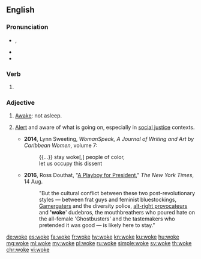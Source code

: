 ==English==

===Pronunciation===
* {{enPR|wōk}}, {{IPA|/wəʊk/|lang=en}}
* {{audio|En-us-woke.ogg|Audio (US)|lang=en}}
* {{rhymes|əʊk|lang=en}}

===Verb===
{{head|en|verb form}}

# {{en-past of|wake}}

===Adjective===
{{en-adj|?}}

# {{lb|en|dialect|AAVE|or|slang}} [[awake|Awake]]: not asleep.
# {{lb|en|AAVE|slang}} [[alert|Alert]] and aware of what is going on, especially in [[social justice]] contexts.
#* '''2014''', Lynn Sweeting, ''WomanSpeak, A Journal of Writing and Art by Caribbean Women'', volume 7:
#*: {{...}} stay woke[,] people of color,<br>let us occupy this dissent
#* '''2016''', Ross Douthat, "[http://www.nytimes.com/2016/08/14/opinion/sunday/a-playboy-for-president.html A Playboy for President]," ''The New York Times'', 14 Aug.
#*: "But the cultural conflict between these two post-revolutionary styles — between frat guys and feminist bluestockings, [http://time.com/3510381/gamergate-faq/ Gamergaters] and the diversity police, [http://www.nytimes.com/2016/05/08/magazine/milo-yiannopoulos-doesnt-have-feelings.html alt-right provocateurs] and ''''woke'''' dudebros, the mouthbreathers who poured hate on the all-female 'Ghostbusters' and the tastemakers who pretended it was good — is likely here to stay."

[[de:woke]]
[[es:woke]]
[[fa:woke]]
[[fr:woke]]
[[hy:woke]]
[[kn:woke]]
[[ku:woke]]
[[hu:woke]]
[[mg:woke]]
[[ml:woke]]
[[my:woke]]
[[pl:woke]]
[[ru:woke]]
[[simple:woke]]
[[sv:woke]]
[[th:woke]]
[[chr:woke]]
[[vi:woke]]